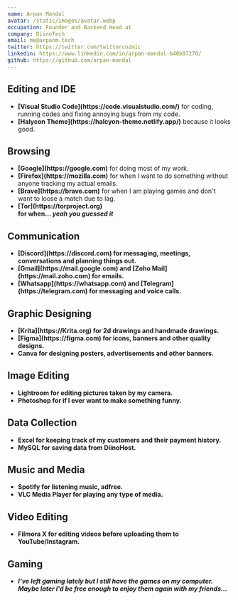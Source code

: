 ```yaml
---
name: Arpan Mandal
avatar: /static/images/avatar.webp
occupation: Founder and Backend Head at
company: DiinoTech
email: me@arpanm.tech
twitter: https://twitter.com/twittercozmic
linkedin: https://www.linkedin.com/in/arpan-mandal-b40b07270/
github: https://github.com/arpan-mandal
---
```


## Editing and IDE

<ul>
  <li>
    <b>[Visual Studio Code](https://code.visualstudio.com/)</b> for coding, running codes and fixing annoying bugs from my code.
  </li>
  <li>
    <b>[Halycon Theme](https://halcyon-theme.netlify.app/)</b> because it looks good.
  </li>
</ul>

## Browsing

<ul>
  <li>
    <b>[Google](https://google.com)</b> for doing most of my work.
    </li>
    <li>
    <b>[Firefox](https://mozilla.com)</b> for when I want to do something without anyone tracking my actual emails.
    </li>
    <li>
    <b>[Brave](https://brave.com)</b> for when I am playing games and don't want to loose a match due to lag.
    </li>
    <li>
    <b>[Tor](https://torproject.org)</li> for when... <i>yeah you guessed it</i>
    </li>
</ul>

## Communication 

<ul>
  <li>
    <b>[Discord](https://discord.com)</b> for messaging, meetings, conversations and planning things out.
    </li>
    <li>
    <b>[Gmail](https://mail.google.com) and [Zoho Mail](https://mail.zoho.com)</b> for emails.
    </li>
    <li>
    <b>[Whatsapp](https://whatsapp.com) and [Telegram](https://telegram.com)</b> for messaging and voice calls.
    </li>
</ul>

## Graphic Designing

<ul>
  <li>
    <b>[Krita](https://Krita.org)</b> for 2d drawings and handmade drawings.
    </li>
    <li>
    <b>[Figma](https://figma.com)</b> for icons, banners and other quality designs.
    </li>
    <li>
    <b>Canva</b> for designing posters, advertisements and other banners.
    </li>
</ul>

## Image Editing

<ul>
  <li>
    <b>Lightroom</b> for editing pictures taken by my camera.
    </li>
    <li>
    <b>Photoshop</b> for if I ever want to make something funny.
    </li>
</ul>

## Data Collection

<ul>
  <li>
    <b>Excel</b> for keeping track of my customers and their payment history.
    </li>
    <li>
    <b>MySQL</b> for saving data from DiinoHost.
    </li>
</ul>

## Music and Media

<ul>
  <li>
    <b>Spotify</b> for listening music, adfree.
    </li>
    <li>
    <b>VLC Media Player</b> for playing any type of media.
    </li>
</ul>

## Video Editing

<ul>
  <li>
    <b>Filmora X</b> for editing videos before uploading them to YouTube/Instagram.
    </li>
</ul>

## Gaming

<ul>
  <li>
<i> <b>I've left gaming lately but I still have the games on my computer. Maybe later I'd be free enough to enjoy them again with my friends...</b> </i>
</ul>
  </li>
